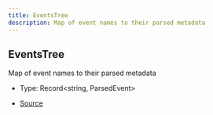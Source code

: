 ```yaml
---
title: EventsTree
description: Map of event names to their parsed metadata
---
```


## EventsTree

Map of event names to their parsed metadata

- Type: Record\<string, ParsedEvent>

- [Source](https://github.com/underctrl-io/commandkit/blob/f8cc07d11d2ae5ed7f529adff1649936223e27b2/packages/commandkit/src/app/router/EventsRouter.ts#L28)